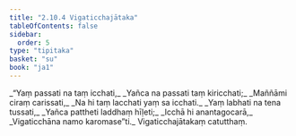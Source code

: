 ```yaml
---
title: "2.10.4 Vigaticchajātaka"
tableOfContents: false
sidebar:
  order: 5
type: "tipitaka"
basket: "su"
book: "ja1"
---
```



<DynamicBreadcrumb />

<Division number="188" book="ja1" bookNo="22" page="330">

<Paragraph number="644" type="verses" book="ja1">
_“Yaṃ passati na taṃ icchati,_  
_Yañca na passati taṃ kiricchati;_  
_Maññāmi ciraṃ carissati,_  
_Na hi taṃ lacchati yaṃ sa icchati._  

</Paragraph>

</Division>
<Division number="189" book="ja1" bookNo="22" page="331">

<Paragraph number="645" type="verses" book="ja1">
_Yaṃ labhati na tena tussati,_  
_Yañca pattheti laddhaṃ hīḷeti;_  
_Icchā hi anantagocarā,_  
_Vigaticchāna namo karomase”ti._  


</Paragraph>
</Division>

<Paragraph number="646" type="center" book="ja1">
Vigaticchajātakaṃ catutthaṃ.
</Paragraph>